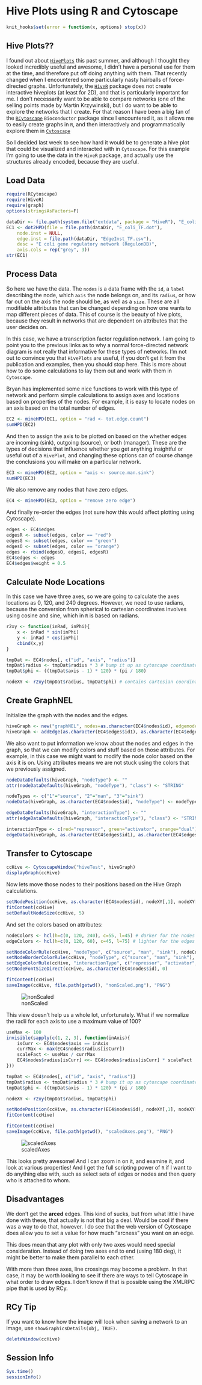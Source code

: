 # Hive Plots using R and Cytoscape

```r
knit_hooks$set(error = function(x, options) stop(x)) 
```

## Hive Plots??

I found out about [`HivePlots`](http://www.hiveplot.net/) this past summer, and although I thought they looked incredibly 
useful and awesome, I didn't have a personal use for them at the time, and therefore put off doing anything with them. 
That recently changed when I encountered some particularly nasty hairballs of force-directed graphs. Unfortunately, the 
[`HiveR`](http://academic.depauw.edu/~hanson/HiveR/HiveR.html) package does not create interactive hiveplots (at least for 2D), and that is particularly important for me. I don't necessarily want to be able to compare networks (one of the selling points made by Martin Krzywinski), but I do want to be able to explore the networks that I create. For 
that reason I have been a big fan of the [`RCytoscape`](http://db.systemsbiology.net:8080/cytoscape/RCytoscape/versions/current/index.html) `Bioconductor` package since I encountered it, as it allows me to easily create graphs in `R`, and then interactively and programmatically explore them in [`Cytoscape`](http://cytoscape.org)

So I decided last week to see how hard it would be to generate a hive plot that could be visualized and interacted with in 
`Cytoscape`. For this example I'm going to use the data in the `HiveR` package, and actually use the structures already 
encoded, because they are useful.

## Load Data

```r
require(RCytoscape)
require(HiveR)
require(graph)
options(stringsAsFactors=F)
```

```r
dataDir <- file.path(system.file("extdata", package = "HiveR"), "E_coli")
EC1 <- dot2HPD(file = file.path(dataDir, "E_coli_TF.dot"),
	node.inst = NULL,
	edge.inst = file.path(dataDir, "EdgeInst_TF.csv"),
	desc = "E coli gene regulatory network (RegulonDB)",
	axis.cols = rep("grey", 3))
str(EC1)
```

## Process Data

So here we have the data. The `nodes` is a data frame with the `id`, a `label` describing the node, which `axis` the node 
belongs on, and its `radius`, or how far out on the axis the node should be, as well as a `size`. These are all modifiable
attributes that can be changed depending on how one wants to map different pieces of data. This of course is the beauty of
hive plots, because they result in networks that are dependent on attributes that the user decides on.

In this case, we have a transcription factor regulation network. I am going to point you to the previous links as to why
a normal force-directed network diagram is not really that informative for these types of networks. I'm not out to 
convince you that `HivePlots` are useful, if you don't get it from the publication and examples, then you should stop
here. This is more about how to do some calculations to lay them out and work with them in `Cytoscape`.

Bryan has implemented some nice functions to work with this type of network and perform simple calculations to assign
axes and locations based on properties of the nodes. For example, it is easy to locate nodes on an axis based on the total number of edges.

```r
EC2 <- mineHPD(EC1, option = "rad <- tot.edge.count")
sumHPD(EC2)
```

And then to assign the axis to be plotted on based on the whether edges are incoming (sink), outgoing (source), or both (manager). These are the types of decisions that influence whether you get anything insightful or useful out of a 
`HivePlot`, and changing these options can of course change the conclusions you will make on a particular network.

```r
EC3 <- mineHPD(EC2, option = "axis <- source.man.sink")
sumHPD(EC3)
```

We also remove any nodes that have zero edges.

```r
EC4 <- mineHPD(EC3, option = "remove zero edge")
```

And finally re-order the edges (not sure how this would affect plotting using Cytoscape).

```r
edges <- EC4$edges
edgesR <- subset(edges, color == "red")
edgesG <- subset(edges, color == "green")
edgesO <- subset(edges, color == "orange")
edges <- rbind(edgesO, edgesG, edgesR)
EC4$edges <- edges
EC4$edges$weight = 0.5
```

## Calculate Node Locations

In this case we have three axes, so we are going to calculate the axes locations as 0, 120, and 240 degrees. However, we
need to use radians, because the conversion from spherical to cartesian coordinates involves using cosine and sine, which 
in `R` is based on radians.

```r
r2xy <- function(inRad, inPhi){
	x <- inRad * sin(inPhi)
	y <- inRad * cos(inPhi)
	cbind(x,y)
}

tmpDat <- EC4$nodes[, c("id", "axis", "radius")]
tmpDat$radius <- tmpDat$radius * 3 # bump it up as cytoscape coordinates are small
tmpDat$phi <- ((tmpDat$axis - 1) * 120) * (pi / 180)

nodeXY <- r2xy(tmpDat$radius, tmpDat$phi) # contains cartesian coordinates
```

## Create GraphNEL

Initialize the graph with the nodes and the edges.

```r
hiveGraph <- new("graphNEL", nodes=as.character(EC4$nodes$id), edgemode="directed")
hiveGraph <- addEdge(as.character(EC4$edges$id1), as.character(EC4$edges$id2), hiveGraph)
```

We also want to put information we know about the nodes and edges in the graph, so that we can modify colors and stuff
based on those attributes. For example, in this case we might want to modify the node color based on the axis it is on.
Using attributes means we are not stuck using the colors that we previously assigned.

```r
nodeDataDefaults(hiveGraph, "nodeType") <- ""
attr(nodeDataDefaults(hiveGraph, "nodeType"), "class") <- "STRING"

nodeTypes <- c("1"="source", "2"="man", "3"="sink")
nodeData(hiveGraph, as.character(EC4$nodes$id), "nodeType") <- nodeTypes[as.character(EC4$nodes$axis)]

edgeDataDefaults(hiveGraph, "interactionType") <- ""
attr(edgeDataDefaults(hiveGraph, "interactionType"), "class") <- "STRING"

interactionType <- c(red="repressor", green="activator", orange="dual")
edgeData(hiveGraph, as.character(EC4$edges$id1), as.character(EC4$edges$id2), "interactionType") <- interactionType[EC4$edges$color]
```

## Transfer to Cytoscape

```r
ccHive <- CytoscapeWindow("hiveTest", hiveGraph)
displayGraph(ccHive)
```

Now lets move those nodes to their positions based on the Hive Graph calculations.

```r
setNodePosition(ccHive, as.character(EC4$nodes$id), nodeXY[,1], nodeXY[,2])
fitContent(ccHive)
setDefaultNodeSize(ccHive, 5)
```

And set the colors based on attributes:

```r
nodeColors <- hcl(h=c(0, 120, 240), c=55, l=45) # darker for the nodes
edgeColors <- hcl(h=c(0, 120, 60), c=45, l=75) # lighter for the edges

setNodeColorRule(ccHive, "nodeType", c("source", "man", "sink"), nodeColors, 'lookup')
setNodeBorderColorRule(ccHive, "nodeType", c("source", "man", "sink"), nodeColors, 'lookup')
setEdgeColorRule(ccHive, "interactionType", c("repressor", "activator", "dual"), edgeColors, 'lookup')
setNodeFontSizeDirect(ccHive, as.character(EC4$nodes$id), 0)
```

```r
fitContent(ccHive)
saveImage(ccHive, file.path(getwd(), "nonScaled.png"), "PNG")
```

![nonScaled](nonScaled.png)

This view doesn't help us a whole lot, unfortunately. What if we normalize the radii for each axis to use a maximum value
of 100?

```r
useMax <- 100
invisible(sapply(c(1, 2, 3), function(inAxis){
	isCurr <- EC4$nodes$axis == inAxis
	currMax <- max(EC4$nodes$radius[isCurr])
	scaleFact <- useMax / currMax
	EC4$nodes$radius[isCurr] <<- EC4$nodes$radius[isCurr] * scaleFact
}))

tmpDat <- EC4$nodes[, c("id", "axis", "radius")]
tmpDat$radius <- tmpDat$radius * 3 # bump it up as cytoscape coordinates are small
tmpDat$phi <- ((tmpDat$axis - 1) * 120) * (pi / 180)

nodeXY <- r2xy(tmpDat$radius, tmpDat$phi)

setNodePosition(ccHive, as.character(EC4$nodes$id), nodeXY[,1], nodeXY[,2])
fitContent(ccHive)
```

```r
fitContent(ccHive)
saveImage(ccHive, file.path(getwd(), "scaledAxes.png"), "PNG")
```

![scaledAxes](scaledAxes.png)

This looks pretty awesome! And I can zoom in on it, and examine it, and look at various properties! And I get the full 
scripting power of `R` if I want to do anything else with, such as select sets of edges or nodes and then query who is 
attached to whom. 

## Disadvantages

We don't get the **arced** edges. This kind of sucks, but from what little I have done with these, that actually is not that
big a deal. Would be cool if there was a way to do that, however. I do see that the web version of Cytoscape does allow
you to set a value for how much "arcness" you want on an edge. 

This does mean that any plot with only two axes would need special consideration. Instead of doing two axes end to end 
(using 180 deg), it might be better to make them parallel to each other.

With more than three axes, line crossings may become a problem. In that case, it may be worth looking to see if there are
ways to tell Cytoscape in what order to draw edges. I don't know if that is possible using the XMLRPC pipe that is used
by RCy.

## RCy Tip

If you want to know how the image will look when saving a network to an image, use `showGraphicsDetails(obj, TRUE)`.

```r
deleteWindow(ccHive)
```

## Session Info

```r
Sys.time()
sessionInfo()
```
